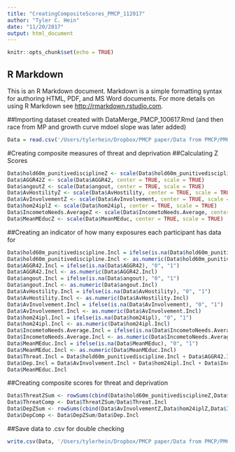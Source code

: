 ```yaml
---
title: "CreatingCompositeScores_PMCP_112017"
author: "Tyler C. Hein"
date: "11/20/2017"
output: html_document
---
```


```r
knitr::opts_chunk$set(echo = TRUE)
```

## R Markdown

This is an R Markdown document. Markdown is a simple formatting syntax for authoring HTML, PDF, and MS Word documents. For more details on using R Markdown see <http://rmarkdown.rstudio.com>.

##Importing dataset created with DataMerge_PMCP_100617.Rmd (and then race from MP and growth curve mdoel slope was later added)
```r
Data = read.csv('/Users/tylerhein/Dropbox/PMCP paper/Data from PMCP/PMCPThreatDepInt_Full310_RaceGCM.csv')
```
#Creating composite measures of threat and deprivation 
##Calculating Z Scores 
```r
Data$hold60m_punitivedisciplineZ <- scale(Data$hold60m_punitivediscipline, center = TRUE, scale = TRUE)
Data$AGGR42Z <- scale(Data$AGGR42, center = TRUE, scale = TRUE)
Data$angoutZ <- scale(Data$angout, center = TRUE, scale = TRUE)
Data$AvHostilityZ <- scale(Data$AvHostility, center = TRUE, scale = TRUE)
Data$AvInvolvementZ <- scale(Data$AvInvolvement, center = TRUE, scale = TRUE)
Data$hom24iplZ <- scale(Data$hom24ipl, center = TRUE, scale = TRUE)
Data$IncometoNeeds.AverageZ <- scale(Data$IncometoNeeds.Average, center = TRUE, scale = TRUE)
Data$MeanMEducZ <- scale(Data$MeanMEduc, center = TRUE, scale = TRUE)
```
##Creating an indicator of how many exposures each participant has data for
```r
Data$hold60m_punitivediscipline.Incl = ifelse(is.na(Data$hold60m_punitivediscipline), "0", "1")
Data$hold60m_punitivediscipline.Incl <- as.numeric(Data$hold60m_punitivediscipline.Incl)
Data$AGGR42.Incl = ifelse(is.na(Data$AGGR42), "0", "1")
Data$AGGR42.Incl <- as.numeric(Data$AGGR42.Incl)
Data$angout.Incl = ifelse(is.na(Data$angout), "0", "1")
Data$angout.Incl <- as.numeric(Data$angout.Incl)
Data$AvHostility.Incl = ifelse(is.na(Data$AvHostility), "0", "1")
Data$AvHostility.Incl <- as.numeric(Data$AvHostility.Incl)
Data$AvInvolvement.Incl = ifelse(is.na(Data$AvInvolvement), "0", "1")
Data$AvInvolvement.Incl <- as.numeric(Data$AvInvolvement.Incl)
Data$hom24ipl.Incl = ifelse(is.na(Data$hom24ipl), "0", "1")
Data$hom24ipl.Incl <- as.numeric(Data$hom24ipl.Incl)
Data$IncometoNeeds.Average.Incl = ifelse(is.na(Data$IncometoNeeds.Average), "0", "1")
Data$IncometoNeeds.Average.Incl <- as.numeric(Data$IncometoNeeds.Average.Incl)
Data$MeanMEduc.Incl = ifelse(is.na(Data$MeanMEduc), "0", "1")
Data$MeanMEduc.Incl <- as.numeric(Data$MeanMEduc.Incl)
Data$Threat.Incl = Data$hold60m_punitivediscipline.Incl + Data$AGGR42.Incl + Data$angout.Incl + Data$AvHostility.Incl
Data$Dep.Incl = Data$AvInvolvement.Incl + Data$hom24ipl.Incl + Data$IncometoNeeds.Average.Incl + 
Data$MeanMEduc.Incl
```
##Creating composite scores for threat and deprivation
```r
Data$ThreatZSum <- rowSums(cbind(Data$hold60m_punitivedisciplineZ,Data$AGGR42Z,Data$angoutZ,Data$AvHostilityZ), na.rm = TRUE)
Data$ThreatComp <- Data$ThreatZSum/Data$Threat.Incl
Data$DepZSum <- rowSums(cbind(Data$AvInvolvementZ,Data$hom24iplZ,Data$IncometoNeeds.AverageZ,Data$MeanMEducZ), na.rm = TRUE)
Data$DepComp <- Data$DepZSum/Data$Dep.Incl
```
##Save data to .csv for double checking 
```r
write.csv(Data, '/Users/tylerhein/Dropbox/PMCP paper/Data from PMCP/PMCPThreatDepInt_Full310_RaceGCM_Z112017.csv')
```
